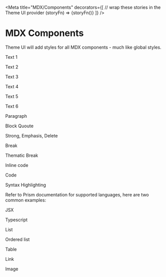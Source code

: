 







<Meta
  title="MDX/Components"
  decorators={[
    // wrap these stories in the Theme UI provider
    (storyFn) => <ThemeUIRenderer>{storyFn()}</ThemeUIRenderer>
  ]}
/>

# MDX Components

Theme UI will add styles for all MDX components - much like global styles.

<Subheading>Text 1</Subheading>

<Preview>
  <Story name="Text 1">
    <MDXHeading1/>
  </Story>
</Preview>

<Subheading>Text 2</Subheading>

<Preview>
  <Story name="Text 2">
    <MDXHeading2/>
  </Story>
</Preview>

<Subheading>Text 3</Subheading>

<Preview>
  <Story name="Text 3">
    <MDXHeading3/>
  </Story>
</Preview>

<Subheading>Text 4</Subheading>

<Preview>
  <Story name="Text 4">
    <MDXHeading4/>
  </Story>
</Preview>

<Subheading>Text 5</Subheading>

<Preview>
  <Story name="Text 5">
    <MDXHeading5/>
  </Story>
</Preview>

<Subheading>Text 6</Subheading>

<Preview>
  <Story name="Text 6">
    <MDXHeading6/>
  </Story>
</Preview>

<Subheading>Paragraph</Subheading>

<Preview>
  <Story name="Paragraph">
    <MDXParagraph/>
  </Story>
</Preview>

<Subheading>Block Quoute</Subheading>

<Preview>
  <Story name="Block Quote">
    <MDXBlockQuote/>
  </Story>
</Preview>

<Subheading>Strong, Emphasis, Delete</Subheading>

<Preview>
  <Story name="Strong">
    <MDXStrong/>
  </Story>
  <Story name="Emphasis">
    <MDXEmphasis/>
  </Story>
  <Story name="Delete">
    <MDXDelete/>
  </Story>
</Preview>

<Subheading>Break</Subheading>

<Preview>
  <Story name="Break">
    <MDXBreak/>
  </Story>
</Preview>

<Subheading>Thematic Break</Subheading>

<Preview>
  <Story name="Thematic Break">
    <MDXThematicBreak/>
  </Story>
</Preview>

<Subheading>Inline code</Subheading>

<Preview>
  <Story name="Inline code">
    <MDXInlineCode/>
  </Story>
</Preview>

<Subheading>Code</Subheading>

<Preview>
  <Story name="Code">
    <MDXCode/>
  </Story>
</Preview>

<Subheading>Syntax Highlighting</Subheading>

Refer to Prism documentation for supported languages, here are two common examples:

<Subheading>JSX</Subheading>

<Preview>
  <Story name="Code - JSX">
    <MDXCodeJSX/>
  </Story>
</Preview>

<Subheading>Typescript</Subheading>

<Preview>
  <Story name="Code - Typescript">
    <MDXCodeTS/>
  </Story>
</Preview>

<Subheading>List</Subheading>

<Preview>
  <Story name="List">
    <MDXList/>
  </Story>
</Preview>

<Subheading>Ordered list</Subheading>

<Preview>
  <Story name="Ordered list">
    <MDXOrderedList/>
  </Story>
</Preview>

<Subheading>Table</Subheading>

<Preview>
  <Story name="Table">
    <MDXTable/>
  </Story>
</Preview>

<Subheading>Link</Subheading>

<Preview>
  <Story name="Link">
    <MDXLink/>
  </Story>
</Preview>

<Subheading>Image</Subheading>

<Preview>
  <Story name="Image">
    <MDXImage/>
  </Story>
</Preview>
